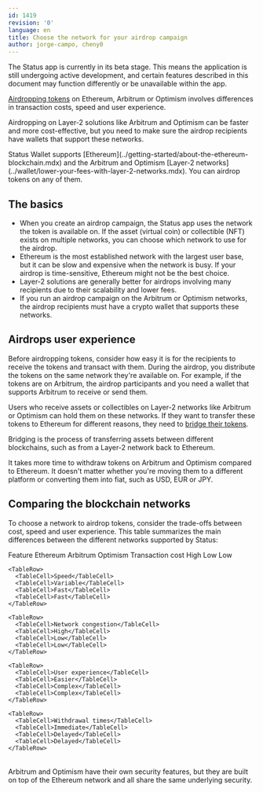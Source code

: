 ```yaml
---
id: 1419
revision: '0'
language: en
title: Choose the network for your airdrop campaign
author: jorge-campo, cheny0
---
```


<Admonition type="beta" status="Status app is currently in beta stage">
  The Status app is currently in its beta stage. This means the application is still undergoing active development, and certain features described in this document may function differently or be unavailable within the app.
</Admonition>

[Airdropping tokens](./how-to-airdrop-tokens-in-status.mdx) on Ethereum, Arbitrum or Optimism involves differences in transaction costs, speed and user experience.

Airdropping on Layer-2 solutions like Arbitrum and Optimism can be faster and more cost-effective, but you need to make sure the airdrop recipients have wallets that support these networks.

<Admonition type="info">
  Status Wallet supports [Ethereum](../getting-started/about-the-ethereum-blockchain.mdx) and the Arbitrum and Optimism [Layer-2 networks](../wallet/lower-your-fees-with-layer-2-networks.mdx). You can airdrop tokens on any of them.
</Admonition>

## The basics

- When you create an airdrop campaign, the Status app uses the network the token is available on. If the asset (virtual coin) or collectible (NFT) exists on multiple networks, you can choose which network to use for the airdrop.
- Ethereum is the most established network with the largest user base, but it can be slow and expensive when the network is busy. If your airdrop is time-sensitive, Ethereum might not be the best choice.
- Layer-2 solutions are generally better for airdrops involving many recipients due to their scalability and lower fees.
- If you run an airdrop campaign on the Arbitrum or Optimism networks, the airdrop recipients must have a crypto wallet that supports these networks.

## Airdrops user experience

Before airdropping tokens, consider how easy it is for the recipients to receive the tokens and transact with them. During the airdrop, you distribute the tokens on the same network they're available on. For example, if the tokens are on Arbitrum, the airdrop participants and you need a wallet that supports Arbitrum to receive or send them.

Users who receive assets or collectibles on Layer-2 networks like Arbitrum or Optimism can hold them on these networks. If they want to transfer these tokens to Ethereum for different reasons, they need to [bridge their tokens](../wallet/bridge-crypto-in-status-wallet.mdx).

<Admonition type="info">
  Bridging is the process of transferring assets between different blockchains, such as from a Layer-2 network back to Ethereum.
</Admonition>

It takes more time to withdraw tokens on Arbitrum and Optimism compared to Ethereum. It doesn't matter whether you're moving them to a different platform or converting them into fiat, such as USD, EUR or JPY.

## Comparing the blockchain networks

To choose a network to airdrop tokens, consider the trade-offs between cost, speed and user experience. This table summarizes the main differences between the different networks supported by Status:

<Table>
  <TableHead>
    <TableHeader>Feature</TableHeader>
    <TableHeader>Ethereum</TableHeader>
    <TableHeader>Arbitrum</TableHeader>
    <TableHeader>Optimism</TableHeader>
  </TableHead>

  <TableContent>
    <TableRow>
      <TableCell>Transaction cost</TableCell>
      <TableCell>High</TableCell>
      <TableCell>Low</TableCell>
      <TableCell>Low</TableCell>
    </TableRow>

    <TableRow>
      <TableCell>Speed</TableCell>
      <TableCell>Variable</TableCell>
      <TableCell>Fast</TableCell>
      <TableCell>Fast</TableCell>
    </TableRow>

    <TableRow>
      <TableCell>Network congestion</TableCell>
      <TableCell>High</TableCell>
      <TableCell>Low</TableCell>
      <TableCell>Low</TableCell>
    </TableRow>

    <TableRow>
      <TableCell>User experience</TableCell>
      <TableCell>Easier</TableCell>
      <TableCell>Complex</TableCell>
      <TableCell>Complex</TableCell>
    </TableRow>

    <TableRow>
      <TableCell>Withdrawal times</TableCell>
      <TableCell>Immediate</TableCell>
      <TableCell>Delayed</TableCell>
      <TableCell>Delayed</TableCell>
    </TableRow>
  </TableContent>
</Table>

<Admonition type="tip">
  Arbitrum and Optimism have their own security features, but they are built on top of the Ethereum network and all share the same underlying security.
</Admonition>

